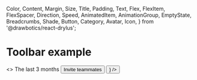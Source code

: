   Color,
  Content,
  Margin,
  Size,
  Title,
  Padding,
  Text,
  Flex,
  FlexItem,
  FlexSpacer,
  Direction,
  Speed,
  AnimatedItem,
  AnimationGroup,
  EmptyState,
  Breadcrumbs,
  Shade,
  Button,
  Category,
  Avatar,
  Icon,
} from '@drawbotics/react-drylus';


# Toolbar example

<Playground mode="jsx">
  <>
    <Navbar />
    <Content>
      <Padding>
        <Breadcrumbs
          crumbs={[
            {
              icon: 'home',
            },
            {
              label: 'Project',
            },
            {
              label: 'Dashboard',
              active: true,
            },
          ]}
        />
        <Margin size={{ top: Size.DEFAULT, bottom: Size.EXTRA_LARGE }}>
          <Flex animated animationDirection={Direction.TOP_DOWN} animationSpeed={Speed.FAST}>
            <FlexItem>
              <Title size={4} noMargin>
                Dashboard
              </Title>
            </FlexItem>
            <FlexSpacer size={Size.SMALL} />
            <FlexItem>
              <Text shade={Shade.MEDIUM} size={Size.SMALL}>
                The last 3 months
              </Text>
            </FlexItem>
            <FlexSpacer flex size={Size.SMALL} />
            <FlexItem>
              <Button category={Category.BRAND}>Invite teammates</Button>
            </FlexItem>
            <FlexSpacer size={Size.SMALL} />
            <FlexItem>
              <Flex animated animationDelay={400} animationDirection={Direction.RIGHT_LEFT} speed={Speed.FAST}>
                <FlexItem style={{ position: 'relative', zIndex: 4 }}>
                  <Avatar text="M" color={Color.ORANGE} />
                </FlexItem>
                <FlexItem style={{ position: 'relative', zIndex: 3 }}>
                  <Avatar style={{ marginLeft: -10 }} text="L" color={Color.BLUE} />
                </FlexItem>
                <FlexItem style={{ position: 'relative', zIndex: 2 }}>
                  <Avatar style={{ marginLeft: -10 }} text="F" color={Color.GREEN} />
                </FlexItem>
                <FlexItem style={{ position: 'relative', zIndex: 1 }}>
                  <Button size={Size.SMALL} style={{ marginLeft: -10 }} leading={<Icon name="plus" />} />
                </FlexItem>
              </Flex>
            </FlexItem>
          </Flex>
        </Margin>
        <AnimatedItem delay={1200}>
          <EmptyState />
        </AnimatedItem>
      </Padding>
    </Content>
  </>
</Playground>